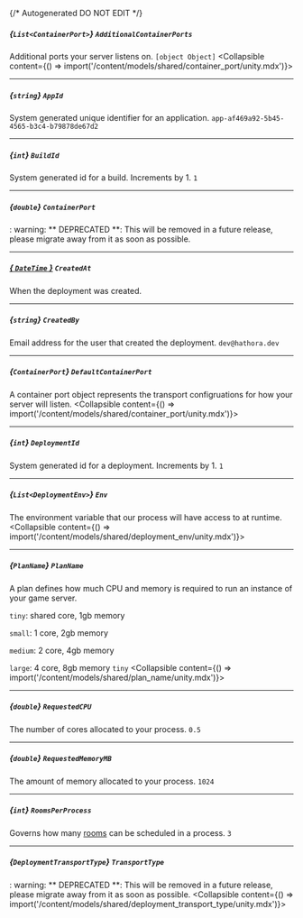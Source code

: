 {/* Autogenerated DO NOT EDIT  */}

##### *{`List<ContainerPort>`}* `AdditionalContainerPorts`
Additional ports your server listens on.
`[object Object]`
<Collapsible content={() => import('/content/models/shared/container_port/unity.mdx')}>
</Collapsible>

---
##### *{`string`}* `AppId`
System generated unique identifier for an application.
`app-af469a92-5b45-4565-b3c4-b79878de67d2`

---
##### *{`int`}* `BuildId`
System generated id for a build. Increments by 1.
`1`

---
##### *{`double`}* `ContainerPort`
: warning: ** DEPRECATED **: This will be removed in a future release, please migrate away from it as soon as possible.

---
##### [*{ `DateTime` }*](https://learn.microsoft.com/en-us/dotnet/api/system.datetime?view=net-5.0) `CreatedAt`
When the deployment was created.

---
##### *{`string`}* `CreatedBy`
Email address for the user that created the deployment.
`dev@hathora.dev`

---
##### *{`ContainerPort`}* `DefaultContainerPort`
A container port object represents the transport configruations for how your server will listen.
<Collapsible content={() => import('/content/models/shared/container_port/unity.mdx')}>
</Collapsible>

---
##### *{`int`}* `DeploymentId`
System generated id for a deployment. Increments by 1.
`1`

---
##### *{`List<DeploymentEnv>`}* `Env`
The environment variable that our process will have access to at runtime.
<Collapsible content={() => import('/content/models/shared/deployment_env/unity.mdx')}>
</Collapsible>

---
##### *{`PlanName`}* `PlanName`
A plan defines how much CPU and memory is required to run an instance of your game server.

`tiny`: shared core, 1gb memory

`small`: 1 core, 2gb memory

`medium`: 2 core, 4gb memory

`large`: 4 core, 8gb memory
`tiny`
<Collapsible content={() => import('/content/models/shared/plan_name/unity.mdx')}>
</Collapsible>

---
##### *{`double`}* `RequestedCPU`
The number of cores allocated to your process.
`0.5`

---
##### *{`double`}* `RequestedMemoryMB`
The amount of memory allocated to your process.
`1024`

---
##### *{`int`}* `RoomsPerProcess`
Governs how many [rooms](https://hathora.dev/docs/concepts/hathora-entities#room) can be scheduled in a process.
`3`

---
##### *{`DeploymentTransportType`}* `TransportType`
: warning: ** DEPRECATED **: This will be removed in a future release, please migrate away from it as soon as possible.
<Collapsible content={() => import('/content/models/shared/deployment_transport_type/unity.mdx')}>
</Collapsible>

